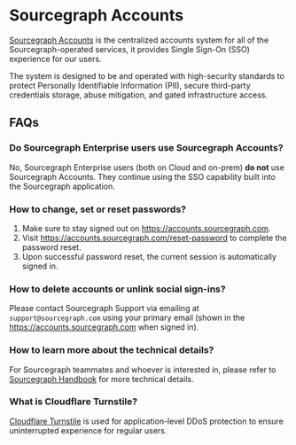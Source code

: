 # Sourcegraph Accounts

[Sourcegraph Accounts](https://accounts.sourcegraph.com) is the centralized accounts system for all of the Sourcegraph-operated services, it provides Single Sign-On (SSO) experience for our users.

The system is designed to be and operated with high-security standards to protect Personally Identifiable Information (PII), secure third-party credentials storage, abuse mitigation, and gated infrastructure access.

## FAQs

### Do Sourcegraph Enterprise users use Sourcegraph Accounts?

No, Sourcegraph Enterprise users (both on Cloud and on-prem) **do not** use Sourcegraph Accounts. They continue using the SSO capability built into the Sourcegraph application.

### How to change, set or reset passwords?

1. Make sure to stay signed out on https://accounts.sourcegraph.com.
1. Visit https://accounts.sourcegraph.com/reset-password to complete the password reset.
1. Upon successful password reset, the current session is automatically signed in.

### How to delete accounts or unlink social sign-ins?

Please contact Sourcegraph Support via emailing at `support@sourcegraph.com` using your primary email (shown in the https://accounts.sourcegraph.com when signed in).

### How to learn more about the technical details?

For Sourcegraph teammates and whoever is interested in, please refer to [Sourcegraph Handbook](https://handbook.sourcegraph.com/departments/engineering/teams/core-services/sams/) for more technical details.

### What is Cloudflare Turnstile?

[Cloudflare Turnstile](https://www.cloudflare.com/products/turnstile/) is used for application-level DDoS protection to ensure uninterrupted experience for regular users.
